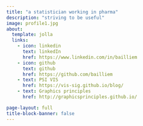 ```yaml
---
title: "a statistician working in pharma"
description: "striving to be useful"
image: profile1.jpg
about:
  template: jolla
  links:
    - icon: linkedin
      text: linkedIn
      href: https://www.linkedin.com/in/bailliem
    - icon: github
      text: github
      href: https://github.com/bailliem
    - text: PSI VIS
      href: https://vis-sig.github.io/blog/
    - text: Graphics principles 
      href: http://graphicsprinciples.github.io/

page-layout: full
title-block-banner: false
---
```


